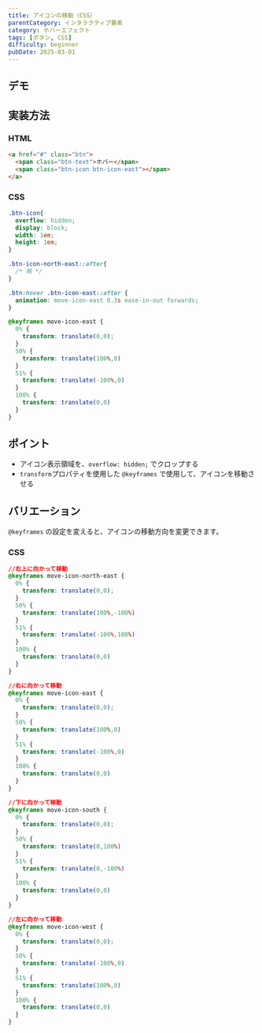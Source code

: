 ```yaml
---
title: アイコンの移動（CSS）
parentCategory: インタラクティブ要素
category: ホバーエフェクト
tags: [ボタン, CSS]
difficulty: beginner
pubDate: 2025-03-01
---
```



## デモ

<IframeDemo/>

## 実装方法

### HTML

```html
<a href="#" class="btn">
  <span class="btn-text">ホバー</span>
  <span class="btn-icon btn-icon-east"></span>
</a>
```

### CSS

```css
.btn-icon{
  overflow: hidden;
  display: block;
  width: 1em;
  height: 1em;
}

.btn-icon-north-east::after{
  /* 略 */
}

.btn:hover .btn-icon-east::after {
  animation: move-icon-east 0.3s ease-in-out forwards;
}

@keyframes move-icon-east {
  0% {
    transform: translate(0,0);
  }
  50% {
    transform: translate(100%,0)
  }
  51% {
    transform: translate(-100%,0)
  }
  100% {
    transform: translate(0,0)
  }
}


```

## ポイント
- アイコン表示領域を、`overflow: hidden;` でクロップする
- `transform`プロパティを使用した `@keyframes` で使用して、アイコンを移動させる

## バリエーション
`@keyframes` の設定を変えると、アイコンの移動方向を変更できます。

### CSS

```css
//右上に向かって移動
@keyframes move-icon-north-east {
  0% {
    transform: translate(0,0);
  }
  50% {
    transform: translate(100%,-100%)
  }
  51% {
    transform: translate(-100%,100%)
  }
  100% {
    transform: translate(0,0)
  }
}

//右に向かって移動
@keyframes move-icon-east {
  0% {
    transform: translate(0,0);
  }
  50% {
    transform: translate(100%,0)
  }
  51% {
    transform: translate(-100%,0)
  }
  100% {
    transform: translate(0,0)
  }
}

//下に向かって移動
@keyframes move-icon-south {
  0% {
    transform: translate(0,0);
  }
  50% {
    transform: translate(0,100%)
  }
  51% {
    transform: translate(0,-100%)
  }
  100% {
    transform: translate(0,0)
  }
}

//左に向かって移動
@keyframes move-icon-west {
  0% {
    transform: translate(0,0);
  }
  50% {
    transform: translate(-100%,0)
  }
  51% {
    transform: translate(100%,0)
  }
  100% {
    transform: translate(0,0)
  }
}
```